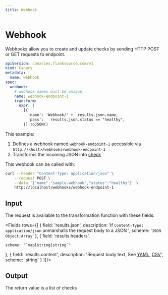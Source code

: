 ```yaml
---
title: Webhook
---
```




# <Icon name="webhook" /> Webhook

Webhooks allow you to create and update checks by sending HTTP POST or GET requests to endpoint.

```yaml title="webhook.yaml"
apiVersion: canaries.flanksource.com/v1
kind: Canary
metadata:
  name: webhook
spec:
  webhook:
    # webhook names must be unique,
    name: webhook-endpoint-1
    transform:
      expr: |
        [{
          'name': 'Webhook/' +  results.json.name,
          'pass':   results.json.status == "healthy",
        }].toJSON()
```

This example:
1. Defines a webhook named `webhook-endpoint-1` accessible via `http://<host>/webhooks/webhook-endpoint-1`
2. Transforms the incoming JSON into [check](#output)

This webhook can be called with:

```bash
curl --header "Content-Type: application/json" \
    --request POST \
    --data '{"name":"sample-webhook","status":"healthy"}' \
    http://localhost/webhooks/webhook-endpoint-1
```


## Input

The request is available to the transformation function with these fields:

<Fields rows={[
  {
    field: 'results.json',
        description: 'If `Content-Type: application/json` unmarshalls the request body to a JSON ',
    scheme: '`JSON Object|Array`'
  },
    {
    field: 'results.headers',

    scheme: "`map[string]string`"
  },  {
    field: 'results.content',
    description: 'Request body text, See [YAML](/reference/scripting/cel#yaml), [CSV](/reference/scripting/cel#csv)',
    scheme: 'string'
  }
]}/>

## Output

The return value is a list of checks

<TransformFields/>
